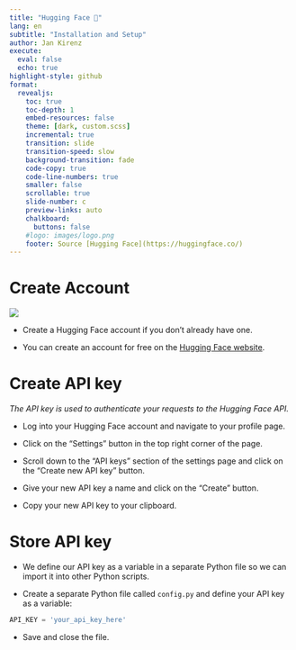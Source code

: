 ```yaml
---
title: "Hugging Face 🤗"
lang: en
subtitle: "Installation and Setup"
author: Jan Kirenz
execute:
  eval: false
  echo: true
highlight-style: github
format:
  revealjs: 
    toc: true
    toc-depth: 1
    embed-resources: false
    theme: [dark, custom.scss]  
    incremental: true
    transition: slide
    transition-speed: slow
    background-transition: fade
    code-copy: true
    code-line-numbers: true
    smaller: false
    scrollable: true
    slide-number: c
    preview-links: auto
    chalkboard: 
      buttons: false
    #logo: images/logo.png
    footer: Source [Hugging Face](https://huggingface.co/)
---
```



# Create Account

![](https://huggingface.co/front/assets/huggingface_logo-noborder.svg)

- Create a Hugging Face account if you don't already have one. 

- You can create an account for free on the [Hugging Face website](https://huggingface.co/).


# Create API key

*The API key is used to authenticate your requests to the Hugging Face API.*

- Log into your Hugging Face account and navigate to your profile page. 

- Click on the "Settings" button in the top right corner of the page.

- Scroll down to the "API keys" section of the settings page and click on the "Create new API key" button. 

- Give your new API key a name and click on the "Create" button.

- Copy your new API key to your clipboard. 


# Store API key

- We define our API key as a variable in a separate Python file so we can import it into other Python scripts. 

- Create a separate Python file called `config.py` and define your API key as a variable:

```python
API_KEY = 'your_api_key_here'
```

- Save and close the file.